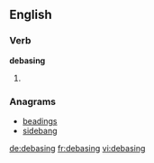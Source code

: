 
==English==

===Verb===
'''debasing'''

# {{present participle of|debase}}

===Anagrams===
* [[beadings#English|beadings]]
* [[sidebang#English|sidebang]]

[[de:debasing]]
[[fr:debasing]]
[[vi:debasing]]